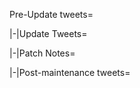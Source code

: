 <tabber>Pre-Update tweets=
{{MultiTweet
|MultiTweetID = preUpdate
|color = #ace
|title = Pre Update

|link01 = https://twitter.com/KanColle_STAFF/status/1107451951740940288
|JP01 = 現在「艦これ」運営鎮守府では、艦隊型駆逐艦の主力オブ主力として整備されながら苦しい戦局を戦った夕雲型駆逐艦各艦、そして幾多の戦いを奮戦しつつ駆け抜けた「長波」に贈る海域BGM、【長波、駆ける】の実装準備を進めています。次回アップデート時に投入予定です。少しだけ…お楽しみに！
|EN01 = The KanColle development team is currently preparing the release of the new map BGM "Naganami, Heading Out", a small present for Naganami, who survived numerous harsh battles, as well as the Yūgumo-class as a whole, which was established itself as the fleet-type destroyers and the main force among the main force while fighting under difficult circumstances.  The song will be released in the upcoming update. It's not much, but look forward to it!
|TL01 = [[User:Admiral Mikado|Admiral Mikado]]

|link02 = https://twitter.com/KanColle_STAFF/status/1108152744735457282
|JP02 = 明日は春分の日！土日含めて飛び石連休となる提督方も多いかと思います。そんな週末の金曜日【3/22(金)】、「艦これ」稼働全サーバ群は、サーバとサービスを止めない形で、プチメンテナンス＆アップデートを実施予定です。同プチアプデでは新海域BGM【長波、駆ける】も実装予定！お楽しみに！
|EN02 = Tomorrow is Vernal Equinox Day! Since it'll be followed by Saturday and Sunday, I think there'll be many admirals who'll be enjoying a long weekend. And on Friday of this weekend there'll be mini maintenance & update of the KanColle servers without any downtime. Said mini update includes the new map BGM "Naganami, Heading Out"! Look forward to it!
|TL02 = [[User:Admiral Mikado|Admiral Mikado]]

|link03 = https://twitter.com/KanColle_STAFF/status/1108533268926717952
|JP03 = 春分の日明けの明日【3/22(金)】、「艦これ」稼働全サーバ群はサーバとサービスを止めない形でプチメンテナンス＆アップデートを実施予定です。同プチアプデでは新BGM【長波、駆ける】実装予定！【家具屋さんのお品書き】も更新、今季も「桜の和のアレンジメント」取扱開始です。お楽しみに！
|EN03 = Tomorrow, the day after Vernal Equinox Day, we are going to carry a mini maintenance & update without any KanColle server downtime. This mini update includes the new BGM "Naganami, Heading Out"! We're also going to update the furniture shop's inventory, which will feature this season's "Japanese Cherry Blossom Arrangement" among other things! Look forward to it!
|TL03 = [[User:Admiral Mikado|Admiral Mikado]]

|link04 = https://twitter.com/KanColle_STAFF/status/1108889845273751552
|JP04 = 本日【3/22(金)】夜、「艦これ」稼働全サーバ群は、サーバとサービスを止めない形で、プチメンテナンス＆アップデートを実施予定です。同プチアプデでは新BGM【長波、駆ける】実装、また新「瑞雲」実装前のシステム事前更新なども実施予定です。来週水曜日はいよいよ、あの【改二】実装です！
|EN04 = This night (March 22) we are going to carry out a mini maintenance & update without any KanColle server downtime. The update includes the new BGM "Naganami, Heading Out" as well as a preliminary system update in preparation for the new Zuiun plane. That second remodel you've been waiting for will finally come next week on Wednesday!
|TL04 = [[User:Admiral Mikado|Admiral Mikado]]

}}

|-|Update Tweets=
{{MultiTweet
|MultiTweetID = Update
|color = #ace
|title = Update


|link01 = https://twitter.com/KanColle_STAFF/status/1109024125069082624
|JP01 = 現在「艦これ」運営鎮守府では【稼働各サーバ群及びサービスを止めない形】で、航空戦艦【改二】実装前の事前プチメンテナンス＆アップデートを実施しています。各サーバ群への更新投入は今晩19:10より順次展開開始、【19:30】前後には全稼働サーバ群への更新反映を展開完了できる見込みです！
|EN01 = The KanColle development is currently working on the live maintenance & update in preparation for the upcoming second remodel of a certain aviation battleship. The servers will undergo the update at around 19:10 and the new content should become available at around 19:30!
|TL01 = [[User:Admiral Mikado|Admiral Mikado]]

}}

|-|Patch Notes=
{{MultiTweet
|MultiTweetID = patch
|color = #ace
|title = Patch notes

|link01 = https://twitter.com/KanColle_STAFF/status/1109029384063614976
|JP01 = 本日各サーバ及びサービスを止めない形で実施中の「艦これ」稼働全サーバ群メンテナンスに伴うプチアップデート情報をお知らせします！ <br>01▼新【海域BGM】の実装及び鎮守府ジュークボックス更新 <br>新BGM ♪【長波、駆ける】を実装します。鎮守府ジュークボックスも更新、同新曲視聴も可能です！
|EN01 = We are now going to post the patch notes of today's KanColle server live update! <br>01▼ New Map BGM & Jukebox Update<br>We are implementing the new BGM "Naganami, Heading Out". The Naval Base's Jukebox has also been updated so that you can give it a listen!
|TL01 = [[User:Admiral Mikado|Admiral Mikado]]

|link02 = https://twitter.com/KanColle_STAFF/status/1109030564172951552
|JP02 = 02▼作戦海域BGMの更新 <br>鎮守府海域及び南西諸島海域、南方海域の一部作戦海域において、作戦海域BGMを更新します。新曲【長波、駆ける】も投入されます！艦隊型駆逐艦の主力オブ主力として、儚くも戦いの海を駆けた彼女たち。どうぞよろしくお願い致します！
|EN02 = 02▼ Map BGM Update<br>The BGM of certain maps in the Naval Base Sea, Nansei Islands Area and the Sourthern Sea will be updated. It'll include the new song "Naganami, Heading Out"! The main force of the main force that were the fleet-type destroyer girls traversed the sea in order to fight, and yet it was all in vain. Please take good care of them! 
|TL02 = [[User:Admiral Mikado|Admiral Mikado]]

|link03 = https://twitter.com/KanColle_STAFF/status/1109031536374870016
|JP03 = 03▼「長波」春の花束mode実装開始！ <br>今春も夕雲型駆逐艦「長波」、そして「長波改二」に春の花束mode、期間限定実装開始です！今春も主力オブ主力な夕雲型駆逐艦姉妹、引き続きどうぞよろしくお願い致します！
|EN03 = 03▼ Implementation of Naganami's Spring Bouquet CG! <br>This spring the Yūgumo-class destroyer "Naganami" as well as her K2 form are once again receiving their Spring Bouquet CGs! Once again, please keep taking care of the Yūgumo-class destroyer sisters, they're the main force of the main force after all!
|TL03 = [[User:Admiral Mikado|Admiral Mikado]]

|link04 = https://twitter.com/KanColle_STAFF/status/1109032659521396737
|JP04 = 04▼艦娘「秋冬の制服＆私服mode」期間限定実装の終了 <br>航空母艦「蒼龍」、軽巡「川内」、駆逐艦「不知火」の秋冬の私服mode、そして駆逐艦「朝雲」「山雲」の制服秋冬modeの期間限定実装をそれぞれ終了します。<br>※「不知火改二」秋冬の私服modeは、艦娘図鑑に格納されます。
|EN04 = 04▼ Removal of Autumn/Winter Uniform & Casual Wear CGs <br>We are removing the time-limited Autumn/Winter Casual Wear CGs of aircraft carrier "Sōryū", light cruiser "Sendai" and destroyer "Shiranui" as well as the Autumn/Winter Uniform CGs of the destroyers "Asagumo" and "Yamagumo". <br>※Shiranui K2's Autumn/Winter Casual Wear CG will be added to the ship library.
|TL04 = [[User:Admiral Mikado|Admiral Mikado]]

|link05 = https://twitter.com/KanColle_STAFF/status/1109033561833652225
|JP05 = 05▼「大和」「榛名」にそれぞれ期間限定艦娘グラフィック実装開始！ <br>大和型戦艦「大和」に「大和」【お掃除】mode、金剛型戦艦「榛名」に【お買物】modeを今季もそれぞれ実装開始です！さらに……。
|EN05 = 05▼ Implementation of time-limited CGs for Yamato & Haruna! <br>Yamato-class battleship "Yamato" is receiving her Spring Cleaning CG while Kongō-class battleship "Haruna" is getting her Shopping CG! Furthermore...
|TL05 = [[User:Admiral Mikado|Admiral Mikado]]

|link06 = https://twitter.com/KanColle_STAFF/status/1109034180803887105
|JP06 = 06▼「海風」に【お買物】mode、新規実装開始！ <br>白露型駆逐艦「海風」に艦娘【お買物】mode、本日から新たに期間限定で実装開始です！白露型駆逐艦姉妹各艦も、三越でお買物を。
|EN06 = 06▼ Impelementation of Shopping CG for Umikaze! <br>Today Shiratsuyu-class destroyer "Umikaze" is receiving a new Shopping CG! Now watch the Shiratsuyu-class destroyer sisters go to Mitsukoshi on a shopping spree.
|TL06 = [[User:Admiral Mikado|Admiral Mikado]]

|link07 = https://twitter.com/KanColle_STAFF/status/1109035061209251841
|JP07 = 07▼一部【艦載機】装備グラフィックの微更新 <br>「天山」 <br>「震電改」 <br>「九七式艦攻(村田隊)」 <br>装備グラフィックを更新します。 <br>※性能は変わりません。 <br>※妖精さんもほとんど変わりません。
|EN07 = 07▼ Small Updates to certain aircraft equipment artworks <br>The following equipment's artwork will be updated:<br>・Tenzan<br>・Shinden Kai<br>・Type 97 Torpedo Bomber (Murata Squadron)<br>※Their stats remain unchanged.※Their fairies remain largely unchanged. 
|TL07 = [[User:Admiral Mikado|Admiral Mikado]]

|link08 = https://twitter.com/KanColle_STAFF/status/1109036382540857344
|JP08 = 08▼春季限定【新任務】二種の実装！ <br>下記二種類の【春季特別任務】を実装します。<br>●春の海上警備行動！艦隊、抜錨せよ！ <br>●春！「三一駆」旗艦「長波」、出撃せよ！ <br>※各任務の受諾には、トリガーとなる受諾条件の達成が必要です。 <br>※春限定の任務です。五月一杯まではもちろん大丈夫です！
|EN08 = 08▼ Implementation of new Spring-exclusive missions! <br> The following two "Special Spring Missions" will be added:<br> ● Guarding the Calm Spring Sea! Fleet, Weigh Anchor!<br>● Spring! DesDiv 31 Flagship "Naganami", Sortie!<br>※Each mission has certain unlock requirements!<br>※These missions are limited to the spring season. But don't worry, you'll have until May to clear them!
|TL08 = [[User:Admiral Mikado|Admiral Mikado]]

|link09 = https://twitter.com/KanColle_STAFF/status/1109037677712535552
|JP09 = 09▼新「瑞雲」実装前のシステム更新 <br>来週実装予定の新たな「瑞雲」の実装に先立ち、対艦/対地攻撃時の敵対空射撃の回避に関するシステムが更新されました。一部熟練隊長の率いる爆撃/攻撃機隊、噴式推進攻撃機、既存「瑞雲」の一部に対して適用され、対空射撃回避力が僅かですが向上します！
|EN09 = 09▼ System Update in Preparation for the upcoming new Zuiun<br>Before we implement the new Zuiun that's coming next week, we've updated the game mechanics pertaining the evasion of anti-aircraft fire when attacking ships and/or onshore installations. Certain dive/torpedo bombers that are lead by a skilled captain, jet aircraft and several of the already existing Zuiun planes will now have slightly better evasion against anti-aircraft fire!
|TL09 = [[User:Admiral Mikado|Admiral Mikado]]

|link10 = https://twitter.com/KanColle_STAFF/status/1109038979570008064
|JP10 = 10▼対艦/対地攻撃突入時の敵対空射撃回避に関して 1/2 <br>下記精鋭部隊に適用されます。 <br>「九七式艦攻(村田隊)」 <br>「天山一二型(村田隊)」 <br>「九七式艦攻(友永隊)」 <br>「天山一二型(友永隊)」 <br>「九九式艦爆(江草隊)」 <br>「彗星(江草隊)」 <br>「零戦62型(爆戦/岩井隊)」 <br>「一式陸攻(野中隊)」
|EN10 = 10▼ Regarding the evasion boost against anti-aircraft fire when attacking ships and/or onshore installations 1/2<br>It applies to the following elite squadrons:<br>・Type 97 Torpedo Bomber (Murata Squadron)<br>・Tenzan Model 12 (Murata Squadron)<br>・Type 97 Torpedo Bomber (Tomonaga Squadron)<br>・Tenzan Model 12 (Tomonaga Squadron)<br>・Type 99 Dive Bomber (Egusa Squadron)<br>・Suisei (Egusa Squadron)<br>・
Zero Fighter Model 62 (Fighter-bomber / Iwai Squadron)<br>・
Type 1 Land-based Attack Aircraft (Nonaka Squadron)
|TL10 = [[User:Admiral Mikado|Admiral Mikado]]

|link11 = https://twitter.com/KanColle_STAFF/status/1109039754534744064
|JP11 = 11▼対艦/対地攻撃突入時の敵対空射撃回避に関して 2/2 <br>噴式推進攻撃機に適用されます。 <br>「噴式景雲改」 <br>「橘花改」<br>下記「瑞雲」隊に適用されます。 <br>「瑞雲(六三四空)」 <br>「瑞雲一二型」 <br>「瑞雲一二型(六三四空)」 <br>「瑞雲(六三四空/熟練)」 <br>※対空射撃回避微向上は機種/部隊により異なります。
|EN11 = 11▼ Regarding the evasion boost against anti-aircraft fire when attacking ships and/or onshore installations 2/2<br>It applies to the following jet aircraft:<br>・Jet Keiun Kai<br>・Kikka Kai<br>It also applies to the following Zuiun squadrons:<br>・Zuiun (634 Air Group)<br>・Zuiun Model 12<br>・Zuiun Model 12 (634 Air Group)<br>・Zuiun (634 Air Group/Skilled)<br>※The evasion boost depends on the individual plane type and squadron.
|TL11 = [[User:Admiral Mikado|Admiral Mikado]]

|link12 = https://twitter.com/KanColle_STAFF/status/1109040477129469953
|JP12 = ※本回避力微向上の効果は大きくはありません。過信せぬようお願い致します。 <br>※本回避力微向上は今後さらに更新される場合があります。予めご了承下さい。 <br>※来週実装予定の新「瑞雲」隊にはやや高い回避突入力が適用される予定です。
|EN12 = ※This evasion boost won't have a huge effect. So please don't overestimate this change.<br>※This evasion boost may be changed further in the future. Please keep this in mind.<br>※The new Zuiun plane that's coming next week will receive a rather large evasion boost.
|TL12 = [[User:Admiral Mikado|Admiral Mikado]]

|link13 = https://twitter.com/KanColle_STAFF/status/1109041471993180163
|JP13 = 12▼いよいよ桜の季節！【家具屋さん】お品書き更新 <br>春…日本各地の「桜」が美しく咲き誇る季節。【家具屋さんのお品書き】を更新です！ <br>・桜色の壁紙　<br>・お花見窓　<br>・「主力of主力」掛け軸　 <br>・桜の和のアレンジメント　<br>他 <br>この春も「艦娘」たちと「艦これ」をどうぞよろしくお願い致します！
|EN13 = 12▼ It's finally the season of cherry blossoms! Furniture Shop Inventory Update<br>Spring... the season during which the cherry blossoms bloom in all their glory all over Japan. Which means yet another Furniture Shop Inventory Update!<br>・Cherry Blossom Wallpaper<br>・Flower Viewing Window<br>・"Main Force of the Main Force" Wall Scroll<br>・Japanese Cherry Blossom Arrangement<br>etc.<br>Please keep taking care of KanColle and your ship girls throughout this spring season!
|TL13 = [[User:Admiral Mikado|Admiral Mikado]]

}}

|-|Post-maintenance tweets=
{{MultiTweet
|MultiTweetID = postmaint
|color = #ace
|title = Post-maintenance tweets

|link01 = https://twitter.com/KanColle_STAFF/status/1109042213948784640
|JP01 = 本日サーバを止めない形で実施した「艦これ」稼働全サーバ群春のプチメンテナンス＆アップデート、稼働全サーバ群での更新展開、無事完了しています！お手すきのタイミングで、「艦これ」の再接続をお願いできますと幸いです。提督の皆さん、ご協力ありがとうございました！
|EN01 = We have finished today's KanColle mini maintenance & update without any downtime or issues! You can now refresh KanColle to see the changes, but please don't rush it. Thank you very much for your cooperation!
|TL01 = [[User:Admiral Mikado|Admiral Mikado]]


|link02 = 
|JP02 = 
|EN02 = 
|TL02 = 

|link03 = 
|JP03 = 
|EN03 = 
|TL03 = 

|link04 = 
|JP04 = 
|EN04 = 
|TL04 = 

|link05 = 
|JP05 =
|EN05 = 
|TL05 = 

|link06 = 
|JP06 = 
|EN06 = 
|TL06 = 

|link07 = 
|JP07 = 
|EN07 = 
|TL07 = 

|link08 = 
|JP08 = 
|EN08 = 
|TL08 = 

|link09 = 
|JP09 = 
|EN09 = 
|TL09 = 

|link10 =
|JP10 = 
|EN10 = 
|TL10 = 

|link11 =
|JP11 = 
|EN11 = 
|TL11 = 

|link12 =
|JP12 = 
|EN12 = 
|TL12 = 

}}
</tabber>